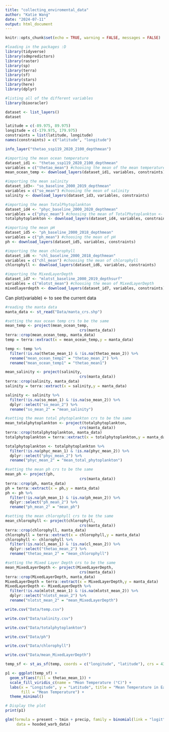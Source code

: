 ```yaml
---
title: "collecting_enviromental_data"
author: "Katie Wang"
date: "2024-07-11"
output: html_document
---
```


```r
knitr::opts_chunk$set(echo = TRUE, warning = FALSE, messages = FALSE)
```

```r
#loading in the packages :D
library(tidyverse)
library(sdmpredictors)
library(raster)
library(sp)
library(terra)
library(sf)
library(stars)
library(here)
library(dplyr)
```

```r
#listing all of the different variables 
library(biooracler)

dataset <- list_layers()
dataset
```

```r
latitude = c(-89.975, 89.975)
longitude = c(-179.975, 179.975)
constraints = list(latitude, longitude)
names(constraints) = c("latitude", "longitude")
```

```r
info_layer("thetao_ssp119_2020_2100_depthmean")
```

```r
#importing the mean ocean temperature
dataset_id1 <- "thetao_ssp119_2020_2100_depthmean"
variables = c("thetao_mean") #choosing the mean of the mean temperature 
mean_ocean_temp <- download_layers(dataset_id1, variables, constraints)
```

```r
#importing the mean salinity
dataset_id3<- "so_baseline_2000_2019_depthmean"
variables = c("so_mean") #choosing the mean of salinity
salinity <- download_layers(dataset_id3, variables, constraints)
```

```r
#importing the mean TotalPhytoplankton
dataset_id4 <- "phyc_baseline_2000_2020_depthmean"
variables = c("phyc_mean") #choosing the mean of TotalPhytoplankton <- can be rep of primary productivity
totalphytoplankton <- download_layers(dataset_id4, variables, constraints)
```

```r
#importing the mean pH
dataset_id5 <- "ph_baseline_2000_2018_depthmean"
variables = c("ph_mean") #choosing the mean of pH
ph <- download_layers(dataset_id5, variables, constraints)
```

```r
#importing the mean chlorophyll
dataset_id6 <- "chl_baseline_2000_2018_depthmean"
variables = c("chl_mean") #choosing the mean of chlorophyll
chlorophyll <- download_layers(dataset_id6, variables, constraints)
```

```r
#importing the MixedLayerDepth
dataset_id7 <- "mlotst_baseline_2000_2019_depthsurf"
variables = c("mlotst_mean") #choosing the mean of MixedLayerDepth
mixedlayerdepth <- download_layers(dataset_id7, variables, constraints)
```

Can plot(variable) <- to see the current data

```r
#reading the manta data 
manta_data <- st_read("Data/manta_crs.shp")
```


```r
#setting the max ocean temp crs to be the same
mean_temp <- project(mean_ocean_temp,
                                 crs(manta_data))
terra::crop(mean_ocean_temp, manta_data)
temp = terra::extract(x = mean_ocean_temp,y = manta_data)
```


```r
temp <- temp %>%
  filter(!is.na(thetao_mean_1) & !is.na(thetao_mean_2)) %>% 
  rename("mean_ocean_temp2" = "thetao_mean_2") %>% 
  rename("mean_ocean_temp1" = "thetao_mean1")
```

```r
mean_salinity <- project(salinity,
                                 crs(manta_data))
terra::crop(salinity, manta_data)
salinity = terra::extract(x = salinity,y = manta_data)

salinity <- salinity %>%
  filter(!is.na(so_mean_1) & !is.na(so_mean_2)) %>% 
  dplyr::select("so_mean_2") %>% 
  rename("so_mean_2" = "mean_salinity")
```


```r
#setting the mean total phytoplankton crs to be the same
mean_totalphytoplankton <- project(totalphytoplankton,
                                 crs(manta_data))
terra::crop(totalphytoplankton, manta_data)
totalphytoplankton = terra::extract(x = totalphytoplankton,y = manta_data)

totalphytoplankton <- totalphytoplankton %>%
  filter(!is.na(phyc_mean_1) & !is.na(phyc_mean_2)) %>% 
  dplyr::select("phyc_mean_2") %>% 
  rename("phyc_mean_2" = "mean_total_phytoplankton")
```


```r
#setting the mean ph crs to be the same
mean_ph <- project(ph,
                                 crs(manta_data))
terra::crop(ph, manta_data)
ph = terra::extract(x = ph,y = manta_data)
ph <- ph %>%
  filter(!is.na(ph_mean_1) & !is.na(ph_mean_2)) %>% 
  dplyr::select("ph_mean_2") %>% 
  rename("ph_mean_2" = "mean_ph")

```

```r
#setting the mean chlorophyll crs to be the same
mean_chlorophyll <- project(chlorophyll,
                                 crs(manta_data))
terra::crop(chlorophyll, manta_data)
chlorophyll = terra::extract(x = chlorophyll,y = manta_data)
chlorophyll <- chlorophyll %>%
  filter(!is.na(cl_mean_1) & !is.na(cl_mean_2)) %>% 
  dplyr::select("thetao_mean_2") %>% 
  rename("thetao_mean_2" = "mean_chlorophyll")
```


```r
#setting the Mixed Layer Depth crs to be the same
mean_MixedLayerDepth <- project(MixedLayerDepth,
                                 crs(manta_data))
terra::crop(MixedLayerDepth, manta_data)
MixedLayerDepth = terra::extract(x = MixedLayerDepth,y = manta_data)
MixedLayerDepth <- MixedLayerDepth %>%
  filter(!is.na(mlotst_mean_1) & !is.na(mlotst_mean_2)) %>% 
  dplyr::select("nlotst_mean_2") %>% 
  rename("nlotst_mean_2" = "mean_MixedLayerDepth")
```

```r
write.csv("Data/temp.csv")
```

```r
write.csv("Data/salinity.csv")
```

```r
write.csv("Data/totalphytoplankton")
```

```r
write.csv("Data/ph")
```

```r
write.csv("Data/chlorophyll")
```

```r
write.csv("Data/mean_MixedLayerDepth")
```

```r
temp_sf <- st_as_sf(temp, coords = c("longitude", "latitude"), crs = 4326)

p1 <- ggplot(temp_sf) +
  geom_sf(aes(fill = thetao_mean_1)) +
  scale_fill_viridis_c(name = "Mean Temperature (°C)") +
  labs(x = "Longitude", y = "Latitude", title = "Mean Temperature in Each MPA",
       fill = "Mean Temperature") +
  theme_minimal()

# Display the plot
print(p1)
```

```r
glm(formula = present ~ tmin + precip, family = binomial(link = "logit"), 
     data = hooded_warb_data)
```

